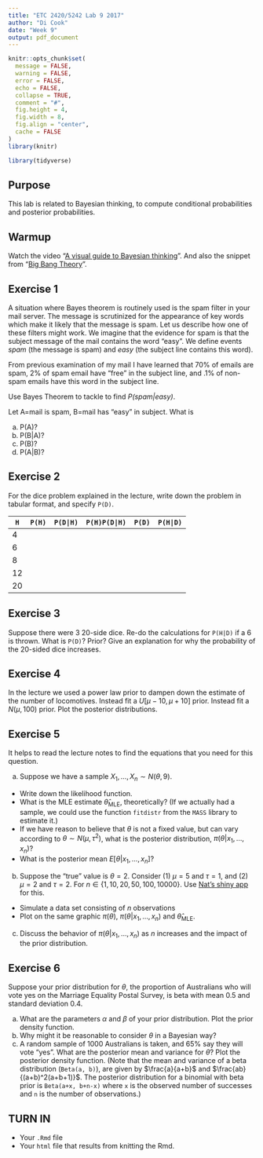```yaml
---
title: "ETC 2420/5242 Lab 9 2017"
author: "Di Cook"
date: "Week 9"
output: pdf_document
---
```


```r
knitr::opts_chunk$set(
  message = FALSE,
  warning = FALSE,
  error = FALSE, 
  echo = FALSE, 
  collapse = TRUE,
  comment = "#",
  fig.height = 4,
  fig.width = 8,
  fig.align = "center",
  cache = FALSE
)
library(knitr)
```

```r
library(tidyverse)
```

## Purpose

This lab is related to Bayesian thinking, to compute conditional probabilities and posterior probabilities.

## Warmup

Watch the video "[A visual guide to Bayesian thinking](https://www.youtube.com/watch?v=BrK7X_XlGB8)". And also the snippet from "[Big Bang Theory](https://www.youtube.com/watch?v=jFB2QDNswmE)". 

## Exercise 1

A situation where Bayes theorem is routinely used is the spam filter in your mail server. The message is scrutinized for the appearance of key words which make it likely that the message is spam. Let us describe how one of these filters might work. We imagine that the evidence for spam is that the subject message of the mail contains the word "easy". We define events *spam* (the message is spam) and *easy* (the subject line contains this word).

From previous examination of my mail I have learned that 70% of emails are spam, 2% of spam email have "free" in the subject line, and .1% of non-spam emails have this word in the subject line.

Use Bayes Theorem to tackle to find *$P(\text{spam} | \text{easy})$*. 

Let A=mail is spam, B=mail has "easy" in subject. What is 

a. P(A)?
b. P(B|A)?
c. P(B)?
d. P(A|B)?

## Exercise 2

For the dice problem explained in the lecture, write down the problem in tabular format, and specify `P(D)`.

`H` | `P(H)` | `P(D|H)` | `P(H)P(D|H)` | `P(D)` | `P(H|D)`
--|------|--------|------------|------|-------
4 |
6 |
8 |
12 |
20 |

## Exercise 3

Suppose there were 3 20-side dice. Re-do the calculations for `P(H|D)` if a 6 is thrown. What is `P(D)`? Prior? Give an explanation for why the probability of the 20-sided dice increases. 

## Exercise 4

In the lecture we used a power law prior to dampen down the estimate of the number of locomotives. Instead fit a $U[\mu-10, \mu+10]$ prior. Instead fit a $N(\mu, 100)$ prior. Plot the posterior distributions. 


## Exercise 5

It helps to read the lecture notes to find the equations that you need for this question.

a. Suppose we have a sample $X_1, \dots, X_n \sim N(\theta, 9)$.

- Write down the likelihood function.
- What is the MLE estimate $\hat{\theta}_\text{MLE}$, theoretically? (If we actually had a sample, we could use the function `fitdistr` from the `MASS` library to estimate it.)
- If we have reason to believe that $\theta$ is not a fixed value, but can vary according to $\theta \sim N(\mu, \tau^2)$, what is the posterior distribution, $\pi(\theta|x_1, \dots, x_n)$?
- What is the posterior mean $E[\theta|x_1, \dots, x_n]$?

b. Suppose the "true" value is $\theta = 2$. Consider (1) $\mu = 5$ and $\tau = 1$, and (2) $\mu = 2$ and $\tau = 2$. For $n \in \{1, 10, 20, 50, 100, 10000\}$. Use [Nat's shiny app](https://ebsmonash.shinyapps.io/etc2420bayes/) for this.

- Simulate a data set consisting of $n$ observations
- Plot on the same graphic $\pi(\theta)$, $\pi(\theta|x_1, \dots, x_n)$ and $\hat{\theta}_\text{MLE}$.

c. Discuss the behavior of $\pi(\theta|x_1, \dots, x_n)$ as $n$ increases and the impact of the prior distribution.

## Exercise 6

Suppose your prior distribution for $\theta$, the proportion of Australians who will vote yes on the Marriage Equality Postal Survey, is beta with mean 0.5 and standard deviation 0.4.

a. What are the parameters $\alpha$ and $\beta$ of your prior distribution. Plot the prior density function.
b. Why might it be reasonable to consider $\theta$ in a Bayesian way?
c. A random sample of 1000 Australians is taken, and 65% say they will vote "yes". What are the posterior mean and variance for $\theta$? Plot the posterior density function. (Note that the mean and variance of a beta distribution (`Beta(a, b)`), are given by $\frac{a}{a+b}$ and $\frac{ab}{(a+b)^2(a+b+1)}$. The posterior distribution for a binomial with beta prior is `Beta(a+x, b+n-x)` where `x` is the observed number of successes and `n` is the number of observations.)

## TURN IN 

- Your `.Rmd` file
- Your `html` file that results from knitting the Rmd.




